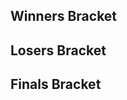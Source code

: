 {{DISPLAYTITLE:Sumabato DX Melee 11: Singles Bracket}}{{SetGame|melee}}
{{tabs static
|name1=Overview
|link1=Sumabato DX Melee/11
|name2=Singles Bracket
|link2=Sumabato DX Melee/11/Singles Bracket
|This=2
}}
==Winners Bracket==
{{16DEWBracketA2
|tourneylink=Sumabato DX Melee/11
|tourneyname=Sumabato DX Melee 11
|column-width=160

<!-- Ro16 -->
|r1m1p1=aMSa |r1m1p1flag=jp |r1m1p1score=
|r1m1p2=Sheik |r1m1p2flag=jp |r1m1p2score={{win}}
|r1m1win=2

|r1m2p1=Shippu |r1m2p1flag=jp |r1m2p1score=
|r1m2p2=K.F |r1m2p2flag=jp |r1m2p2score={{win}}
|r1m2win=2

|r1m3p1=PL |r1m3p1flag=jp |r1m3p1score={{win}}
|r1m3p2=Maeve |r1m3p2flag=jp |r1m3p2score=
|r1m3win=1

|r1m4p1=Serika |r1m4p1flag=jp |r1m4p1score={{win}}
|r1m4p2=Yoroz |r1m4p2flag=jp |r1m4p2score= 
|r1m4win=1

|r1m5p1=Kounotori |r1m5p1flag=jp |r1m5p1score={{win}}
|r1m5p2=So-ten |r1m5p2flag=jp |r1m5p2score=
|r1m5win=1

|r1m6p1=Da-yoshi |r1m6p1flag=jp |r1m6p1score={{win}}
|r1m6p2=Jflow |r1m6p2flag=jp |r1m6p2score= 
|r1m6win=1

|r1m7p1=Remen |r1m7p1flag=nl |r1m7p1score={{win}}
|r1m7p2=Qlex |r1m7p2flag=fr |r1m7p2score=
|r1m7win=1

|r1m8p1=Rudolph |r1m8p1flag=jp |r1m8p1score={{win}}
|r1m8p2=Koto |r1m8p2flag=jp |r1m8p2score= 
|r1m8win=1

<!-- QUARTERFINALS -->
|r2m1p1=Sheik |r2m1p1flag=jp |r2m1p1score={{win}}
|r2m1p2=K.F |r2m1p2flag=jp |r2m1p2score=
|r2m1win=1

|r2m2p1=PL |r2m2p1flag=jp |r2m2p1score={{win}}
|r2m2p2=Serika |r2m2p2flag=jp |r2m2p2score=
|r2m2win=1

|r2m3p1=Kounotori |r2m3p1flag=jp |r2m3p1score={{win}}
|r2m3p2=Da-yoshi |r2m3p2flag=jp |r2m3p2score=
|r2m3win=1

|r2m4p1=Remen |r2m4p1flag=nl |r2m4p1score={{win}}
|r2m4p2=Rudolph |r2m4p2flag=jp |r2m4p2score=
|r2m4win=1

<!-- SEMIFINALS -->
|r3m1p1=Sheik |r3m1p1flag=jp |r3m1p1score=0
|r3m1p2=PL |r3m1p2flag=jp |r3m1p2score=2
|r3m1win=2
|r3m1p1char1=sheik |r3m1p2char1=samus |r3m1p1stock1=0 |r3m1p2stock1=1 |r3m1win1=2 |r3m1stage1=Battlefield
|r3m1p1char2=sheik |r3m1p2char2=samus |r3m1p1stock2=0 |r3m1p2stock2=1 |r3m1win2=2 |r3m1stage2=Dream Land
|r3m1date=
|r3m1finished=
|r3m1details={{BracketMatchDetails
|preview= 
|lrthread=
|interview=
|recap=
|comment=
|vod=https://www.youtube.com/watch?v=YsQ5VSSg6jU
}}

|r3m2p1=Kounotori |r3m2p1flag=jp |r3m2p1score=1
|r3m2p2=Remen |r3m2p2flag=nl |r3m2p2score=2
|r3m2win=2
|r3m2p1char1=falco |r3m2p2char1=falco |r3m2p1stock1=0 |r3m2p2stock1=1 |r3m2win1=2 |r3m2stage1=Battlefield
|r3m2p1char2=fox |r3m2p2char2=falco |r3m2p1stock2=2 |r3m2p2stock2=0 |r3m2win2=1 |r3m2stage2=Final Destination
|r3m2p1char3=fox |r3m2p2char3=falco |r3m2p1stock3=0 |r3m2p2stock3=2 |r3m2win3=2 |r3m2stage3=Yoshi's Story
|r3m2date=
|r3m2finished=
|r3m2details={{BracketMatchDetails
|preview= 
|lrthread=
|interview=
|recap=
|comment=
|vod=https://www.youtube.com/watch?v=huJnJiwmoig
}}
}}

==Losers Bracket==
{{16DELBracketSmwA
|tourneylink=Sumabato DX Melee/11
|tourneyname=Sumabato DX Melee 11
|l1placement=13-16
|l2placement=9-12
|l3placement=7-8
|l4placement=5-6

<!-- Round 1 -->
|l1m1p1=aMSa |l1m1p1flag=jp |l1m1p1score=
|l1m1p2=Shippu |l1m1p2flag=jp |l1m1p2score={{win}}
|l1m1win=2

|l1m2p1=Maeve |l1m2p1flag=jp |l1m2p1score=
|l1m2p2=Yoroz |l1m2p2flag=jp |l1m2p2score={{win}}
|l1m2win=2

|l1m3p1=So-ten |l1m3p1flag=jp |l1m3p1score={{win}}
|l1m3p2=Jflow |l1m3p2flag=jp |l1m3p2score=
|l1m3win=1

|l1m4p1=Qlex |l1m4p1flag=fr |l1m4p1score=
|l1m4p2=Koto |l1m4p2flag=jp |l1m4p2score={{win}} 
|l1m4win=2

<!-- Round 2 -->
|l2m1p1=Da-yoshi |l2m1p1flag=jp |l2m1p1score=
|l2m1p2=Shippu |l2m1p2flag=jp |l2m1p2score={{win}}
|l2m1win=2

|l2m2p1=Rudolph |l2m2p1flag=jp |l2m2p1score={{win}}
|l2m2p2=Yoroz |l2m2p2flag=jp |l2m2p2score=
|l2m2win=1

|l2m3p1=K.F |l2m3p1flag=jp |l2m3p1score={{win}}
|l2m3p2=So-ten |l2m3p2flag=jp |l2m3p2score=
|l2m3win=1

|l2m4p1=Serika |l2m4p1flag=jp |l2m4p1score={{win}}
|l2m4p2=Koto |l2m4p2flag=jp |l2m4p2score=
|l2m4win=1

<!-- Round 3 -->
|l3m1p1=Shippu |l3m1p1flag=jp |l3m1p1score=
|l3m1p2=Rudolph |l3m1p2flag=jp |l3m1p2score={{win}}
|l3m1win=2

|l3m2p1=K.F |l3m2p1flag=jp |l3m2p1score={{win}}
|l3m2p2=Serika |l3m2p2flag=jp |l3m2p2score=
|l3m2win=1

<!-- Round 4 -->
|l4m1p1=Kounotori |l4m1p1flag=jp |l4m1p1score=2
|l4m1p2=Rudolph |l4m1p2flag=jp |l4m1p2score=0
|l4m1win=1
|l4m1p1char1=falco |l4m1p2char1=marth |l4m1p1stock1=1 |l4m1p2stock1=0 |l4m1win1=1 |l4m1stage1=Yoshi's Story
|l4m1p1char2=falco |l4m1p2char2=marth |l4m1p1stock2=1 |l4m1p2stock2=0 |l4m1win2=1 |l4m1stage2=Final Destination
|l4m1date=
|l4m1finished=
|l4m1details={{BracketMatchDetails
|preview= 
|lrthread=
|interview=
|recap=
|comment=
|vod=https://www.youtube.com/watch?v=VlVMwMrK9Q4
}}

|l4m2p1=Sheik |l4m2p1flag=jp |l4m2p1score=0
|l4m2p2=K.F |l4m2p2flag=jp |l4m2p2score=2
|l4m2win=2
|l4m2p1char1=sheik |l4m2p2char1=jigglypuff |l4m2p1stock1=0 |l4m2p2stock1=1 |l4m2win1=2 |l4m2stage1=Battlefield
|l4m2p1char2=sheik |l4m2p2char2=jigglypuff |l4m2p1stock2=0 |l4m2p2stock2=2 |l4m2win2=2 |l4m2stage2=Yoshi's Story
|l4m2date=
|l4m2finished=
|l4m2details={{BracketMatchDetails
|preview= 
|lrthread=
|interview=
|recap=
|comment=
|vod=https://www.youtube.com/watch?v=Hh4r9QLbl7I
}}
}}
<onlyinclude>
==Finals Bracket==
{{DEFinalSmwBracket
|tourneylink=Sumabato DX Melee/11
|tourneyname=Sumabato DX Melee 11
|l1placement=4
|r2placement=3
|r3loserplacement=2
|r3winnerplacement=1
|export_score=true
|column-width=200

<!-- FROM WINNERS -->
|r1m1p1=PL |r1m1p1flag=jp |r1m1p1score=1
|r1m1p2=Remen |r1m1p2flag=nl |r1m1p2score=2
|r1m1win=2
|r1m1p1char1=samus |r1m1p1stock1=2 |r1m1p2char1=falco |r1m1p2stock1=0 |r1m1win1=1 |r1m1stage1=Battlefield
|r1m1p1char2=samus |r1m1p1stock2=0 |r1m1p2char2=falco |r1m1p2stock2=4 |r1m1win2=2 |r1m1stage2=Yoshi's Story
|r1m1p1char3=samus |r1m1p1stock3=0 |r1m1p2char3=falco |r1m1p2stock3=1 |r1m1win3=2 |r1m1stage3=Final Destination
|r1m1p1char4=samus |r1m1p1stock4=0 |r1m1p2char4=falco |r1m1p2stock4=2 |r1m1win4=2 |r1m1stage4=Fountain of Dreams
|r1m1date=May 4, 2014
|r1m1finished=true
|r1m1details={{BracketMatchDetails
|vod=http://youtu.be/z-S7WWAbk_w
}}

<!-- FROM LOSERS -->
|l1m1p1=Kounotori |l1m1p1flag=jp |l1m1p1score=2
|l1m1p2=K.F |l1m1p2flag=jp |l1m1p2score=0
|l1m1win=1
|l1m1p1char1=falco |l1m1p1stock1=1 |l1m1p2char1=jigglypuff |l1m1p2stock1=0 |l1m1win1=1 |l1m1stage1=Battlefield 
|l1m1p1char2=fox |l1m1p1stock2=1 |l1m1p2char2=jigglypuff |l1m1p2stock2=0 |l1m1win2=1 |l1m1stage2=Dream Land
|l1m1date=
|l1m1finished=
|l1m1details={{BracketMatchDetails
|vod=https://www.youtube.com/watch?v=zOO-0dNueaU
|preview= 
|lrthread=
|interview=
|recap=
|comment=
|live=
}}

<!-- LOSERS FINALS -->
|r2m1p1=PL |r2m1p1flag=jp |r2m1p1score=2
|r2m1p2=Kounotori |r2m1p2flag=jp |r2m1p2score=3
|r2m1win=2
|r2m1p1char1=samus |r2m1p1stock1=0 |r2m1p2char1=fox |r2m1p2stock1=2 |r2m1win1=2 |r2m1stage1=Battlefield 
|r2m1p1char2=samus |r2m1p1stock2=1 |r2m1p2char2=fox |r2m1p2stock2=0 |r2m1win2=1 |r2m1stage2=Fountain of Dreams
|r2m1p1char3=samus |r2m1p1stock3=0 |r2m1p2char3=fox |r2m1p2stock3=2 |r2m1win3=2 |r2m1stage3=Pokémon Stadium
|r2m1p1char4=samus |r2m1p1stock4=2 |r2m1p2char4=fox |r2m1p2stock4=0 |r2m1win4=1 |r2m1stage4=Battlefield
|r2m1p1char5=samus |r2m1p1stock5=0 |r2m1p2char5=fox |r2m1p2stock5=1 |r2m1win5=2 |r2m1stage5=Battlefield
|r2m1date=
|r2m1finished=
|r2m1details={{BracketMatchDetails
|vod=https://www.youtube.com/watch?v=ayDon1OR_7k
|preview= 
|lrthread=
|interview=
|recap=
|comment=
|live=
}}

<!-- GRAND FINALS -->
|r3m1p1=Remen |r3m1p1flag=nl |r3m1p1score=2
|r3m1p2=Kounotori |r3m1p2flag=jp |r3m1p2score=0
|r3m1win=1
|r3m1p1char1=falco |r3m1p1stock1=1 |r3m1p2char1=fox |r3m1p2stock1=0 |r3m1win1=1 |r3m1stage1=Battlefield
|r3m1p1char2=falco |r3m1p1stock2=1 |r3m1p2char2=fox |r3m1p2stock2=0 |r3m1win2=1 |r3m1stage2=Final Destination
|r3m1p1char3=falco |r3m1p1stock3=2 |r3m1p2char3=fox |r3m1p2stock3=0 |r3m1win3=1 |r3m1stage3=Final Destination
|r3m1date=May 4, 2014
|r3m1finished=true
|r3m1details={{BracketMatchDetails
|vod=http://youtu.be/mte2DhEvSqg
}}
}}
</onlyinclude>
